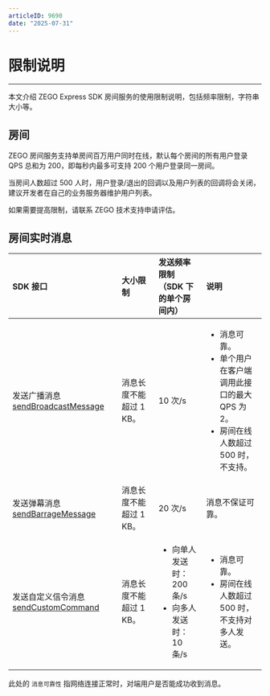 ```yaml
---
articleID: 9690
date: "2025-07-31"
---
```



# 限制说明
---

本文介绍 ZEGO Express SDK 房间服务的使用限制说明，包括频率限制，字符串大小等。

## 房间

ZEGO 房间服务支持单房间百万用户同时在线，默认每个房间的所有用户登录 QPS 总和为 200，即每秒内最多可支持 200 个用户登录同一房间。

当房间人数超过 500 人时，用户登录/退出的回调以及用户列表的回调将会关闭，建议开发者在自己的业务服务器维护用户列表。

<Note title="说明">


如果需要提高限制，请联系 ZEGO 技术支持申请评估。   

</Note>





## 房间实时消息

| SDK 接口 | 大小限制 | 发送频率限制<br />（SDK 下的单个房间内）<br/>  | 说明 |
| :---------- | :----------- | :-------- | :-- |
| 发送广播消息 [sendBroadcastMessage](https://doc-zh.zego.im/unique-api/express-video-sdk/zh/javascript_react-native/classes/_zegoexpressengine_.zegoexpressengine.html#sendbroadcastmessage)      | 消息长度不能超过 1 KB。    |  10 次/s  | <ul><li>消息可靠。</li><li>单个用户在客户端调用此接口的最大 QPS 为 2。</li><li>房间在线人数超过 500 时，不支持。 </li></ul> |
| 发送弹幕消息 [sendBarrageMessage](https://doc-zh.zego.im/unique-api/express-video-sdk/zh/javascript_react-native/classes/_zegoexpressengine_.zegoexpressengine.html#sendbarragemessage)   | 消息长度不能超过 1 KB。| 20 次/s | <p>消息不保证可靠。</p> |
| 发送自定义信令消息 [sendCustomCommand](https://doc-zh.zego.im/unique-api/express-video-sdk/zh/javascript_react-native/classes/_zegoexpressengine_.zegoexpressengine.html#sendcustomcommand)  | 消息长度不能超过 1 KB。  | <ul><li>向单人发送时：200 条/s</li><li>向多人发送时：10 条/s</li></ul> | <ul><li>消息可靠。</li><li>房间在线人数超过 500 时，不支持对多人发送。</li></ul> |

<Note title="说明">



此处的 `消息可靠性` 指网络连接正常时，对端用户是否能成功收到消息。

</Note>


